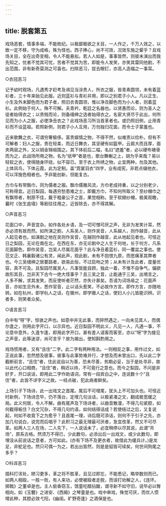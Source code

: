 ```yaml
---
---
---
```

title: 脱套第五
---





戏场恶套，情事多端，不能枚纪。以极鄙极欲之关目，一人作之，千万人效之，以致一定不移，守为成格，殊为怪也。西子捧心，尚不可效，况效东施之颦乎？且戏场关目，全在出奇变相，令人不能悬拟。若人人如是，事事皆然，则彼未演出而我先知之，忧者不觉其可忧，苦者不觉其为苦，即能令人发笑，亦笑其雷同他剧，不出范围，非有新奇莫测之可喜也。扫除恶习，拔去眼钉，亦高人造福之一事耳。

○衣冠恶习

记予幼时观场，凡遇秀才赶考及谒见当涂贵人，所衣之服，皆青素圆领，未有着蓝衫者，三十年来始见此服。近则蓝衫与青衫并用，即以之别君子小人。凡以正生、小生及外末脚色而为君子者，照旧衣青圆领，惟以净丑脚色而为小人者，则着蓝衫。此例始于何人，殊不可解。夫青衿，乾廷之名器也。以贤愚而论，则为圣人之徒者始得衣之；以贵贱而论，则备缙绅之选者始得衣之。名宦大贤尽于此出，何所见而为小人之服，必使净丑衣之？此戏场恶习所当首革者也。或仍照旧例，止用青衫而不设蓝祖。若照新例，则君子小人互用，万勿独归花面，而令士子蒙羞也。

近来歌舞之衣，可谓穷奢极侈。富贵娱情之物，不得不然，似难责以俭朴。但有不可解者：妇人之服，贵在轻柔，而近日舞衣，其坚硬有如盔甲。云肩大而且厚，面夹两层之外，又以销金锦缎围之。其下体前后二幅，名曰“遮羞”者，必以硬布裱骨而为之，此战场所用之物，名为“纸甲”者是也，歌台舞榭之上，胡为乎来哉？易以轻软之衣，使得随身环绕，似不容已。至于衣上所绣之物，止宜两种，勿及其他。上体凤鸟，下体云霞，此为定制。盖“霓裳羽衣”四字，业有成宪，非若点缀他衣，可以浑施色相者也。予非能创新，但能复古。

方巾与有带飘巾，同为儒者之服。飘巾儒雅风流，方巾老成持重，以之分别老少，可称得宜。近日梨园，每遇穷愁患难之士，即戴方巾，不知何所取义？至纱帽巾之有飘带者，制原不佳，戴于粗豪公子之首，果觉相称。至于软翅纱帽，极美观瞻，曩时《张生逾墙》等剧往往用之，近皆除去，亦不得其解。

○声音恶习

花面口中，声音宜杂。如作各处乡语，及一切可憎可厌之声，无非为发笑计耳，然亦必须有故而然。如所演之剧，人系吴人，则作吴音，人系越人，则作越音，此从人起见者也。如演剧之地在吴则作吴音，在越则作越音，此从地起见者也。可怪近日之梨园，无论在南在北，在西在东，亦无论剧中之人生于何地，长于何方，凡系花面脚色，即作吴音，岂吴人尽属花面乎？此与净丑着蓝衫，同一覆盆之事也。使范文正、韩襄毅诸公有灵，闻此声，观此剧，未有不抱恨九原，而思痛革其弊者也。今三吴缙绅之居要路者，欲易此俗，不过启吻之劳；从未有计及此者，度量优容，真不可及。且梨园尽属吴人，凡事皆能自顾，独此一着，不惟不自争气，偏欲故形其丑，岂非天下古今一绝大怪事乎？且三吴之音，止能通于三吴，出境言之，人多不解，求其发笑，而反使听者茫然，亦失计甚矣。吾请为词场易之：花面声音，亦如生旦外未，悉作官音，止以话头惹笑，不必故作方言。即作方言，亦随地转。如在杭州，即学杭人之话，在徽州，即学徽人之话，使妇人小儿皆能识辨。识者多，则笑者众矣。

○语言恶习

白中有“呀”字，惊骇之声也。如意中并无此事，而猝然遇之，一向未见其人，而偶尔逢之，则用此字开口，以示异也。近日梨园不明此义，凡见一人，凡遇一事，不论意中意外，久逢乍逢，即用此字开口，甚有差人请客而客至，亦以“呀”字为接见之声音，此等迷谬，尚可言乎？故为揭出，使知斟酌用之。

戏场惯用者，又有“且住”二字。此二字有两种用法。一则相反之事，用作过文，如正说此事，忽然想及彼事，彼事与此事势难并行，才想及而未曾出口，先以此二字截断前言，“且住”者，住此说自以为善，恐未尽善，务期必妥，当于是处寻非，故以此代心口相商，“且住”者，稍迟以待，不可竟行之意也。而今之梨园，不问是非好歹，开口说话，即用此二字作助语词，常有一段宾白之中，连说数十个“且住”者，此皆不详字义之故。一经点破，犯此病者鲜矣。

上场引子下场诗，此一出戏文之首尾。尾后不可增尾，犹头上不可加头也。可怪近时新例，下场诗念毕，仍不落台，定增几句淡话，以极紧凑之文，翻成极宽缓之局。此义何居，令人不解。曲有尾声及下场诗者，以曲音散漫，不得几句紧腔，如何截得板住？白文冗杂，不得几句约语，如何结得话成？若使结过之后，又复说起，何如不收竟下之为愈乎？且首尾一理，诗后既可添话，则何不于引子之先，亦加几句说白，说完而后唱乎？此积习之最无理最可厌者，急宜改革，然又不可尽革。如两人三人在场，二人先下，一人说话未了，必宜稍停以尽其说，此谓“吊场”，原系古格。然须万不得已，少此数句，必添出后一出戏文，或少此数句，即埋没从前说话之意者，方可如此。(亦有下场不及更衣者，故借此为缓兵计。)是龙足，非蛇足也。然只可偶一为之，若出出皆然，则是是貂皆可续矣，何世间狗尾之多乎？

○科诨恶习

插科打诨处，陋习更多，革之将不胜革，且见过即忘，不能悉记，略举数则而已。如两人相殴，一胜一败，有人来功，必使被殴者走脱，而误打劝解之人，《连环。掷戟》之董卓是也。主人偷香窃玉，馆童吃醋拈酸，谓寻新不如守旧，说毕必以臀相向，如《玉簪》之进安、《西厢》之琴童是也。戏中串戏，殊觉可厌，而优人惯增此种，其腔必效弋阳，《幽闺。旷野奇逢》之酒保是也。